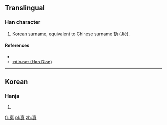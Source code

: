 ==Translingual==

===Han character===
{{Han char|rn=19|rad=力|as=06|sn=8|four=|canj=GRKS|ids=⿱吉力}}

# [[Korean]] [[surname]], equivalent to Chinese surname [[劼]] ([[jié|Jié]]).

====References====
* {{Han ref|kx=0147.231|uh=351B|ud=13595}}
* [http://www.zdic.net/zd/zi2/ZdicE3Zdic94Zdic9B.htm zdic.net (Han Dian)]

----

==Korean==

===Hanja===
{{ko-hanja|hangeul=할|rv=hal|mr=hal|y=hal}}

# {{defn|lang=ko|sort=力06}}

[[fr:㔛]]
[[pl:㔛]]
[[zh:㔛]]